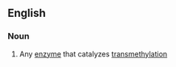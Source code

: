 ==English==

===Noun===
{{wikipedia}}
{{en-noun}}

#{{enzyme}} Any [[enzyme]] that catalyzes [[transmethylation]]